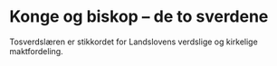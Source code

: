 
# Konge og biskop – de to sverdene

Tosverdslæren er stikkordet for Landslovens verdslige og kirkelige maktfordeling.